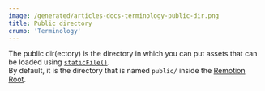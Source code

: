 ```yaml
---
image: /generated/articles-docs-terminology-public-dir.png
title: Public directory
crumb: 'Terminology'
---
```


The public dir(ectory) is the directory in which you can put assets that can be loaded using [`staticFile()`](/docs/staticfile).  
By default, it is the directory that is named `public/` inside the [Remotion Root](/docs/terminology/remotion-root).
